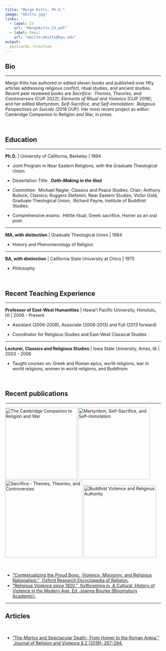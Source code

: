 ```yaml
---
title: "Margo Kitts, Ph.D."
image: "mkitts.jpg"
links:
  - label: CV
    url: "MargoKitts_CV.pdf"
  - label: Email
    url: "mailto:mkitts@hpu.edu"
output:
  postcards::trestles
---
```


## Bio

------------------------------------------------------------------------

Margo Kitts has authored or edited eleven books and published over fifty articles addressing religious conflict, ritual studies, and ancient studies.  Recent peer reviewed books are *Sacrifice:  Themes, Theories, and Controversies* (CUP 2022); *Elements of Ritual and Violence* (CUP 2018); and her edited *Martyrdom, Self-Sacrifice, and Self-Immolation:  Religious Perspectives on Suicide (*2018 OUP*).* Her most recent project as editor: Cambridge Companion to Religion and War, in press.

<br>

## Education

------------------------------------------------------------------------

**Ph.D.** \| University of California, Berkeley \| 1994

-   Joint Program in Near Eastern Religions, with the Graduate Theological Union.

-   Dissertation Title:  ***Oath-Making in the Iliad***

-   Committee:  Michael Nagler, Classics and Peace Studies, Chair; Anthony Bullock, Classics; Ruggero Stefanini, Near Eastern Studies; Victor Gold, Graduate Theological Union;  Richard Payne, Institute of Buddhist Studies.

-   Comprehensive exams:  Hittite ritual, Greek sacrifice, Homer as an oral poet.

------------------------------------------------------------------------

**MA, with distinction** \| Graduate Theological Union \| 1984

-   History and Phenomenology of Religion

------------------------------------------------------------------------

**BA, with distinction** \| California State University at Chico \| 1975

-   Philosophy

<br>

## Recent Teaching Experience

------------------------------------------------------------------------

**Professor of East-West Humanities** \| Hawai'i Pacific University, Honolulu, HI \| 2006 - Present

-   Assistant (2006-2008), Associate (2008-2013) and Full (2013 forward)

-   Coordinator for Religious Studies and East-West Classical Studies

------------------------------------------------------------------------

**Lecturer, Classics and Religious Studies** \| Iowa State University, Ames, IA \| 2003 - 2006

-   Taught courses on: Greek and Roman epics, world religions, war in world religions, women in world religions, and Buddhism.

<br>

## Recent publications

------------------------------------------------------------------------

[![](./Cambrige_companion_religion_war.jpeg "The Cambridge Companion to Religion and War"){width="232"}](https://doi.org/10.1017/9781108884075) [![](./Kitts_Martyrdom_cover.jpeg "Martyrdom, Self-Sacrifice, and Self-Immolation"){width="232"}](https://global.oup.com/academic/product/martyrdom-self-sacrifice-and-self-immolation-9780190656485?cc=us&lang=en&) [![](./Kitts_Sacrifice_cover.jpeg "Sacrifice - Themes, Theories, and Controversies"){width="250"}](https://www.cambridge.org/core/elements/abs/sacrifice/9A5583880E76A99D63D36D488B62FD0C) [![](./Kitts_Buddhist_Violence.jpeg "Buddhist Violence and Religious Authority"){width="234"}](https://www.equinoxpub.com/home/buddhist-violence/)

<br>

-   ["Contextualizing the Proud Boys:  Violence, Misogyny, and Religious Nationalism."  Oxford Research Encyclopedia of Religion.](https://doi.org/10.1093/acrefore/9780199340378.013.1066)
-   ["Religious Violence since 1920,"  forthcoming in  A Cultural  History of Violence in the Modern Age, Ed. Joanna Bourke (Bloomsbury Academic).](./ReligiousViolence_MargoKitts_October2023.pdf "Religious Violence since 1920")

------------------------------------------------------------------------

## Articles

<br>

-   ["The *Martys* and Spectacular Death:  From Homer to the Roman Arena."  Journal of Religion and Violence 6.2 (2018): 267-294.](./07_Kitts6.2_Martus.pdf)
